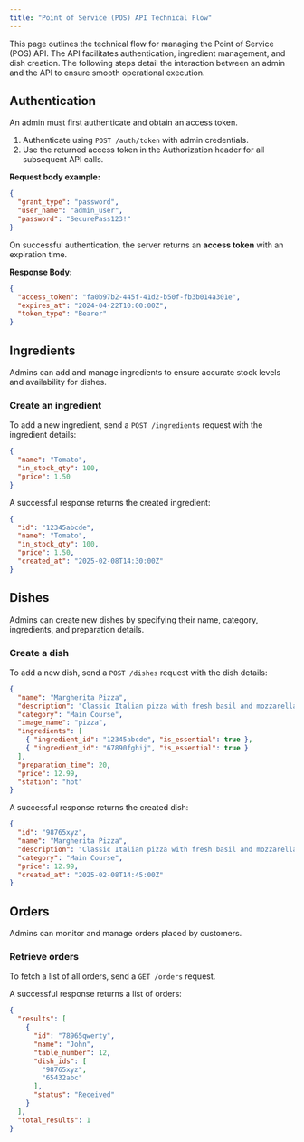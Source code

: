 ```yaml
---
title: "Point of Service (POS) API Technical Flow"
---
```


This page outlines the technical flow for managing the Point of Service (POS) API. The API facilitates authentication, ingredient management, and dish creation. The following steps detail the interaction between an admin and the API to ensure smooth operational execution.

## Authentication

An admin must first authenticate and obtain an access token.

1. Authenticate using `POST /auth/token` with admin credentials.
2. Use the returned access token in the Authorization header for all subsequent API calls.

**Request body example:**

```json
{
  "grant_type": "password",
  "user_name": "admin_user",
  "password": "SecurePass123!"
}
```

On successful authentication, the server returns an **access token** with an expiration time.

**Response Body:**

```json
{
  "access_token": "fa0b97b2-445f-41d2-b50f-fb3b014a301e",
  "expires_at": "2024-04-22T10:00:00Z",
  "token_type": "Bearer"
}
```

## Ingredients

Admins can add and manage ingredients to ensure accurate stock levels and availability for dishes.

### Create an ingredient

To add a new ingredient, send a `POST /ingredients` request with the ingredient details:

```json
{
  "name": "Tomato",
  "in_stock_qty": 100,
  "price": 1.50
}
```

A successful response returns the created ingredient:

```json
{
  "id": "12345abcde",
  "name": "Tomato",
  "in_stock_qty": 100,
  "price": 1.50,
  "created_at": "2025-02-08T14:30:00Z"
}
```

## Dishes

Admins can create new dishes by specifying their name, category, ingredients, and preparation details.

### Create a dish

To add a new dish, send a `POST /dishes` request with the dish details:

```json
{
  "name": "Margherita Pizza",
  "description": "Classic Italian pizza with fresh basil and mozzarella.",
  "category": "Main Course",
  "image_name": "pizza",
  "ingredients": [
    { "ingredient_id": "12345abcde", "is_essential": true },
    { "ingredient_id": "67890fghij", "is_essential": true }
  ],
  "preparation_time": 20,
  "price": 12.99,
  "station": "hot"
}
```

A successful response returns the created dish:

```json
{
  "id": "98765xyz",
  "name": "Margherita Pizza",
  "description": "Classic Italian pizza with fresh basil and mozzarella.",
  "category": "Main Course",
  "price": 12.99,
  "created_at": "2025-02-08T14:45:00Z"
}
```

## Orders

Admins can monitor and manage orders placed by customers.

### Retrieve orders

To fetch a list of all orders, send a `GET /orders` request.

A successful response returns a list of orders:

```json
{
  "results": [
    {
      "id": "78965qwerty",
      "name": "John",
      "table_number": 12,
      "dish_ids": [
        "98765xyz",
        "65432abc"
      ],
      "status": "Received"
    }
  ],
  "total_results": 1
}
```
